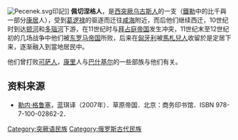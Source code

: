 [[File:Pecenek.svg|thumb]]印記]]
'''佩切涅格人'''，是[[西突厥|西突厥]][[乌古斯人|乌古斯人]]的一支（[[鐵勒|鐵勒]]中的比千與一部分[[康居|康居]]人），受到[[葛逻禄|葛逻禄]]的驱逐而迁往[[咸海|咸海]]附近，而后他们继续西迁，10世纪时到达[[顿河|顿河]]和[[多瑙河|多瑙河]]下游，在11世纪时与[[拜占庭帝国|拜占庭帝国]]发生冲突，11世纪末至12世纪初的几场战争中他们被[[东罗马帝国|东罗马帝国]]所败，后来在[[匈牙利|匈牙利]]被[[馬札兒人|馬札兒人]]收留於是定居下来，逐渐融入到當地居民中。

他们曾打败[[可萨人|可萨人]]，[[康里|康里]]人与[[巴什基尔|巴什基尔]]的一些部族与他们有关。

== 资料来源 ==
* [[勒内·格鲁塞|勒内·格鲁塞]]，蓝琪译（2007年）．草原帝国．北京：商务印书馆．ISBN 978-7-100-02862-2． 

{{突厥語民族}}

{{Authority control}}
[[Category:突厥语民族|Category:突厥语民族]]
[[Category:俄罗斯古代民族|Category:俄罗斯古代民族]]